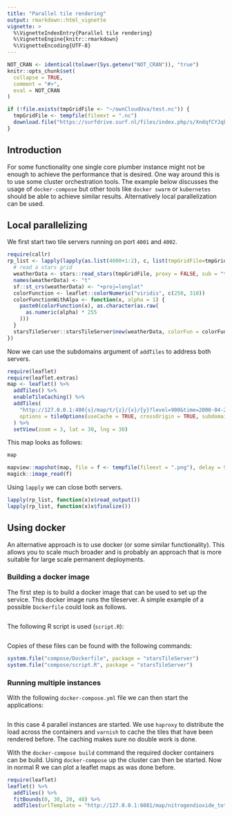```yaml
---
title: "Parallel tile rendering"
output: rmarkdown::html_vignette
vignette: >
  %\VignetteIndexEntry{Parallel tile rendering}
  %\VignetteEngine{knitr::rmarkdown}
  %\VignetteEncoding{UTF-8}
---
```


```r
NOT_CRAN <- identical(tolower(Sys.getenv("NOT_CRAN")), "true")
knitr::opts_chunk$set(
  collapse = TRUE,
  comment = "#>",
  eval = NOT_CRAN
)
```

```r
if (!file.exists(tmpGridFile <- "~/ownCloudUva/test.nc")) {
  tmpGridFile <- tempfile(fileext = ".nc")
  download.file("https://surfdrive.surf.nl/files/index.php/s/XndqfCYJqkdjcFO/download", tmpGridFile, extra = "-q", method = "wget")
}
```

## Introduction

For some functionality one single core plumber instance might not be enough to achieve the performance that is desired. One way around this is to use some cluster orchestration tools. The example below discusses the usage of `docker-compose` but other tools like `docker swarm` or `kubernetes` should be able to achieve similar results. Alternatively local parallelization can be used.


## Local parallelizing

We first start two tile servers running on port `4001` and `4002`.

```r
require(callr)
rp_list <- lapply(lapply(as.list(4000+1:2), c, list(tmpGridFile=tmpGridFile)), r_bg, func=function(port, tmpGridFile) {
  # read a stars grid
  weatherData <- stars::read_stars(tmpGridFile, proxy = FALSE, sub = "t")
  names(weatherData) <- "t"
  sf::st_crs(weatherData) <- "+proj=longlat"
  colorFunction <- leaflet::colorNumeric("viridis", c(250, 310))
  colorFunctionWithAlpa <- function(x, alpha = 1) {
    paste0(colorFunction(x), as.character(as.raw(
      as.numeric(alpha) * 255
    )))
  }
  starsTileServer::starsTileServer$new(weatherData, colorFun = colorFunctionWithAlpa)$run(port = port)
})


```

Now we can use the subdomains argument of `addTiles` to address both servers.

```r
require(leaflet)
require(leaflet.extras)
map <- leaflet() %>%
  addTiles() %>%
  enableTileCaching() %>%
  addTiles(
    "http://127.0.0.1:400{s}/map/t/{z}/{x}/{y}?level=900&time=2000-04-27 01:00:00&alpha=0.5",
    options = tileOptions(useCache = TRUE, crossOrigin = TRUE, subdomains = '12')
  ) %>%
  setView(zoom = 3, lat = 30, lng = 30)
```


This map looks as follows:
```r
map
```


```r
mapview::mapshot(map, file = f <- tempfile(fileext = ".png"), delay = 9, vwidth = 500, vheight = 400)
magick::image_read(f)
```


Using `lapply` we can close both servers.

```r
lapply(rp_list, function(x)x$read_output())
lapply(rp_list, function(x)x$finalize())

```

## Using docker

An alternative approach is to use docker (or some similar functionality). This allows you to scale  much broader and is probably an approach that is more suitable for large scale permanent deployments.

### Building a docker image

The first step is to build a docker image that can be used to set up the service. This docker image runs the tileserver. A simple example of a possible `Dockerfile` could look as follows. 


```r
```

The following R script is used (`script.R`):
```r
```

Copies of these files can be found with the following commands:
```r
system.file("compose/Dockerfile", package = "starsTileServer")
system.file("compose/script.R", package = "starsTileServer")
```

### Running multiple instances

With the following `docker-compose.yml` file we can then start the applications: 
```bash
```

In this case 4 parallel instances are started. We use `haproxy` to distribute the load across the containers and `varnish` to cache the tiles that have been rendered before. The caching makes sure no double work is done. 

With the `docker-compose build` command the required docker containers can be build. Using `docker-compose` up the cluster can then be started.
Now in normal R we can plot a leaflet maps as was done before.


```r
require(leaflet)
leaflet() %>%
  addTiles() %>%
  fitBounds(0, 30, 20, 40) %>%
  addTiles(urlTemplate = "http://127.0.0.1:6081/map/nitrogendioxide_total_column/{z}/{x}/{y}?alpha=.4")
```
